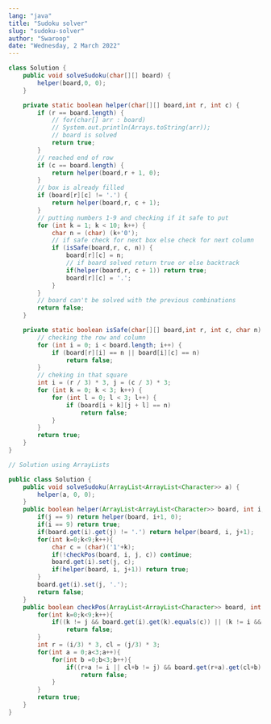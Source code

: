 ```yaml
---
lang: "java"
title: "Sudoku solver"
slug: "sudoku-solver"
author: "Swaroop"
date: "Wednesday, 2 March 2022"
---
```

```java
class Solution {
    public void solveSudoku(char[][] board) {
        helper(board,0, 0);
    }

    private static boolean helper(char[][] board,int r, int c) {
        if (r == board.length) {
            // for(char[] arr : board)
            // System.out.println(Arrays.toString(arr));
            // board is solved
            return true;
        }
        // reached end of row
        if (c == board.length) {
            return helper(board,r + 1, 0);
        }
        // box is already filled
        if (board[r][c] != '.') {
            return helper(board,r, c + 1);
        }
        // putting numbers 1-9 and checking if it safe to put
        for (int k = 1; k < 10; k++) {
            char n = (char) (k+'0');
            // if safe check for next box else check for next column
            if (isSafe(board,r, c, n)) {
                board[r][c] = n;
                // if board solved return true or else backtrack
                if(helper(board,r, c + 1)) return true;
                board[r][c] = '.';
            }
        }
        // board can't be solved with the previous combinations
        return false;
    }

    private static boolean isSafe(char[][] board,int r, int c, char n) {
        // checking the row and column
        for (int i = 0; i < board.length; i++) {
            if (board[r][i] == n || board[i][c] == n)
                return false;
        }
        // cheking in that square
        int i = (r / 3) * 3, j = (c / 3) * 3;
        for (int k = 0; k < 3; k++) {
            for (int l = 0; l < 3; l++) {
                if (board[i + k][j + l] == n)
                    return false;
            }
        }
        return true;
    }
}

// Solution using ArrayLists

public class Solution {
    public void solveSudoku(ArrayList<ArrayList<Character>> a) {
        helper(a, 0, 0);
    }
    public boolean helper(ArrayList<ArrayList<Character>> board, int i, int j){
        if(j == 9) return helper(board, i+1, 0);
        if(i == 9) return true;
        if(board.get(i).get(j) != '.') return helper(board, i, j+1);
        for(int k=0;k<9;k++){
            char c = (char)('1'+k);
            if(!checkPos(board, i, j, c)) continue;
            board.get(i).set(j, c);
            if(helper(board, i, j+1)) return true; 
        }
        board.get(i).set(j, '.');
        return false;
    }
    public boolean checkPos(ArrayList<ArrayList<Character>> board, int i, int j, char c){
        for(int k=0;k<9;k++){
            if((k != j && board.get(i).get(k).equals(c)) || (k != i && board.get(k).get(j).equals(c)))
                return false;
        }
        int r = (i/3) * 3, cl = (j/3) * 3;
        for(int a = 0;a<3;a++){
            for(int b =0;b<3;b++){
                if((r+a != i || cl+b != j) && board.get(r+a).get(cl+b).equals(c))
                    return false;
            }
        }
        return true;
    }
}
```